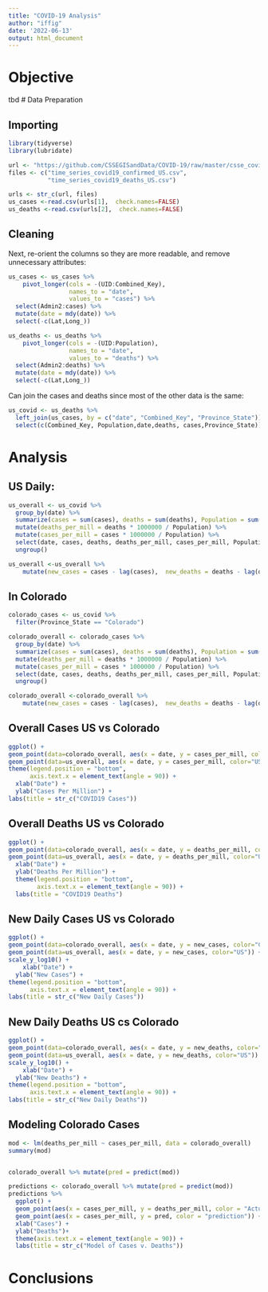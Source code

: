 ```yaml
---
title: "COVID-19 Analysis"
author: "iffig"
date: '2022-06-13'
output: html_document
---
```


# Objective 
tbd
# Data Preparation 

## Importing 
```r
library(tidyverse)
library(lubridate)
```

```r
url <- "https://github.com/CSSEGISandData/COVID-19/raw/master/csse_covid_19_data/csse_covid_19_time_series/"
files <- c("time_series_covid19_confirmed_US.csv", 
           "time_series_covid19_deaths_US.csv")

urls <- str_c(url, files)
us_cases <-read.csv(urls[1],  check.names=FALSE)
us_deaths <-read.csv(urls[2],  check.names=FALSE)
```

## Cleaning 

Next, re-orient the columns so they are more readable, and remove unnecessary attributes:

```r
us_cases <- us_cases %>%
    pivot_longer(cols = -(UID:Combined_Key), 
                 names_to = "date", 
                 values_to = "cases") %>%
  select(Admin2:cases) %>%
  mutate(date = mdy(date)) %>%
  select(-c(Lat,Long_))
```

```r
us_deaths <- us_deaths %>%
    pivot_longer(cols = -(UID:Population), 
                 names_to = "date", 
                 values_to = "deaths") %>%
  select(Admin2:deaths) %>%
  mutate(date = mdy(date)) %>%
  select(-c(Lat,Long_))
```

Can join the cases and deaths since most of the other data is the same:
```r
us_covid <- us_deaths %>%
  left_join(us_cases, by = c("date", "Combined_Key", "Province_State")) %>%
  select(c(Combined_Key, Population,date,deaths, cases,Province_State))

```

# Analysis 

## US Daily: 
```r
us_overall <- us_covid %>%
  group_by(date) %>%
  summarize(cases = sum(cases), deaths = sum(deaths), Population = sum(Population)) %>%
  mutate(deaths_per_mill = deaths * 1000000 / Population) %>%
  mutate(cases_per_mill = cases * 1000000 / Population) %>%
  select(date, cases, deaths, deaths_per_mill, cases_per_mill, Population) %>%
  ungroup()

us_overall <-us_overall %>%
    mutate(new_cases = cases - lag(cases),  new_deaths = deaths - lag(deaths))
```

## In Colorado 
```r

colorado_cases <- us_covid %>%
  filter(Province_State == "Colorado")

```

```r

colorado_overall <- colorado_cases %>%
  group_by(date) %>%
  summarize(cases = sum(cases), deaths = sum(deaths), Population = sum(Population)) %>%
  mutate(deaths_per_mill = deaths * 1000000 / Population) %>%
  mutate(cases_per_mill = cases * 1000000 / Population) %>%
  select(date, cases, deaths, deaths_per_mill, cases_per_mill, Population) %>%
  ungroup()

colorado_overall <-colorado_overall %>%
    mutate(new_cases = cases - lag(cases),  new_deaths = deaths - lag(deaths))
```

## Overall Cases US vs Colorado
```r
ggplot() + 
geom_point(data=colorado_overall, aes(x = date, y = cases_per_mill, color="Colorado")) + 
geom_point(data=us_overall, aes(x = date, y = cases_per_mill, color="US")) + 
theme(legend.position = "bottom", 
      axis.text.x = element_text(angle = 90)) + 
  xlab("Date") + 
  ylab("Cases Per Million") +
labs(title = str_c("COVID19 Cases"))
```

## Overall Deaths US vs Colorado

```r
ggplot() + 
geom_point(data=colorado_overall, aes(x = date, y = deaths_per_mill, color="Colorado")) + 
geom_point(data=us_overall, aes(x = date, y = deaths_per_mill, color="US")) + 
  xlab("Date") + 
  ylab("Deaths Per Million") +
  theme(legend.position = "bottom", 
        axis.text.x = element_text(angle = 90)) + 
  labs(title = "COVID19 Deaths")
```


## New Daily Cases US vs Colorado
```r
ggplot() + 
geom_point(data=colorado_overall, aes(x = date, y = new_cases, color="Colorado")) + 
geom_point(data=us_overall, aes(x = date, y = new_cases, color="US")) + 
scale_y_log10() + 
    xlab("Date") + 
  ylab("New Cases") +
theme(legend.position = "bottom", 
      axis.text.x = element_text(angle = 90)) + 
labs(title = str_c("New Daily Cases"))
```

## New Daily Deaths US cs Colorado
```r
ggplot() + 
geom_point(data=colorado_overall, aes(x = date, y = new_deaths, color="Colorado")) + 
geom_point(data=us_overall, aes(x = date, y = new_deaths, color="US")) + 
scale_y_log10() + 
    xlab("Date") + 
  ylab("New Deaths") +
theme(legend.position = "bottom", 
      axis.text.x = element_text(angle = 90)) + 
labs(title = str_c("New Daily Deaths"))
```

## Modeling Colorado Cases

```r
mod <- lm(deaths_per_mill ~ cases_per_mill, data = colorado_overall)
summary(mod)


colorado_overall %>% mutate(pred = predict(mod)) 

predictions <- colorado_overall %>% mutate(pred = predict(mod))
predictions %>% 
  ggplot() + 
  geom_point(aes(x = cases_per_mill, y = deaths_per_mill, color = "Actual")) + 
  geom_point(aes(x = cases_per_mill, y = pred, color = "prediction")) +
  xlab("Cases") + 
  ylab("Deaths")+
  theme(axis.text.x = element_text(angle = 90)) + 
  labs(title = str_c("Model of Cases v. Deaths"))

```

# Conclusions